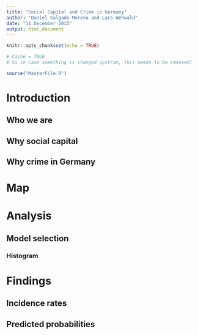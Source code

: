 ```yaml
---
title: "Social Capital and Crime in Germany"
author: "Daniel Salgado Moreno and Lars Wehwald"
date: "11 December 2015"
output: html_document
---
```


```r
knitr::opts_chunk$set(echo = TRUE)
```

```r

# Cache = TRUE
# So in case something is changed upstram, this needs to be removed!

source("MasterFile.R")
```

# Introduction

## Who we are

## Why social capital

## Why crime in Germany

# Map

# Analysis 

## Model selection 

### Histogram 

# Findings

## Incidence rates

## Predicted probabilities
